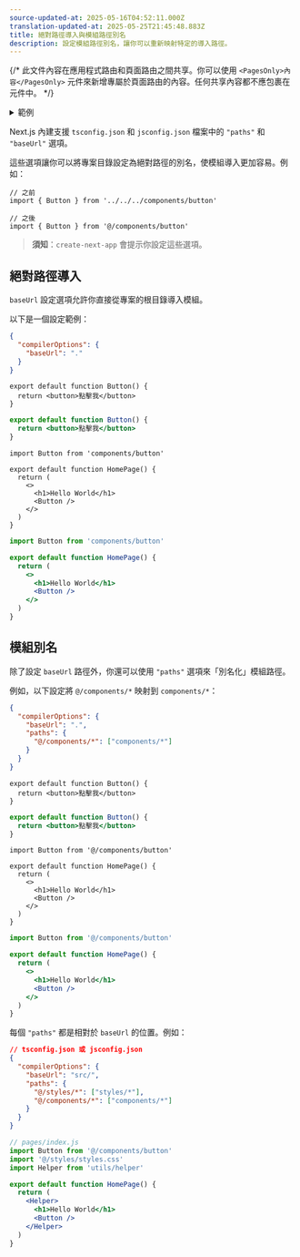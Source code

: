 ```yaml
---
source-updated-at: 2025-05-16T04:52:11.000Z
translation-updated-at: 2025-05-25T21:45:48.883Z
title: 絕對路徑導入與模組路徑別名
description: 設定模組路徑別名，讓你可以重新映射特定的導入路徑。
---
```


{/* 此文件內容在應用程式路由和頁面路由之間共享。你可以使用 `<PagesOnly>內容</PagesOnly>` 元件來新增專屬於頁面路由的內容。任何共享內容都不應包裹在元件中。 */}

<details>
  <summary>範例</summary>

- [絕對路徑導入與別名](https://github.com/vercel/next.js/tree/canary/examples/with-absolute-imports)

</details>

Next.js 內建支援 `tsconfig.json` 和 `jsconfig.json` 檔案中的 `"paths"` 和 `"baseUrl"` 選項。

這些選項讓你可以將專案目錄設定為絕對路徑的別名，使模組導入更加容易。例如：

```tsx
// 之前
import { Button } from '../../../components/button'

// 之後
import { Button } from '@/components/button'
```

> **須知**：`create-next-app` 會提示你設定這些選項。

## 絕對路徑導入

`baseUrl` 設定選項允許你直接從專案的根目錄導入模組。

以下是一個設定範例：

```json filename="tsconfig.json 或 jsconfig.json"
{
  "compilerOptions": {
    "baseUrl": "."
  }
}
```

```tsx filename="components/button.tsx" switcher
export default function Button() {
  return <button>點擊我</button>
}
```

```jsx filename="components/button.js" switcher
export default function Button() {
  return <button>點擊我</button>
}
```

```tsx filename="app/page.tsx" switcher
import Button from 'components/button'

export default function HomePage() {
  return (
    <>
      <h1>Hello World</h1>
      <Button />
    </>
  )
}
```

```jsx filename="app/page.js" switcher
import Button from 'components/button'

export default function HomePage() {
  return (
    <>
      <h1>Hello World</h1>
      <Button />
    </>
  )
}
```

## 模組別名

除了設定 `baseUrl` 路徑外，你還可以使用 `"paths"` 選項來「別名化」模組路徑。

例如，以下設定將 `@/components/*` 映射到 `components/*`：

```json filename="tsconfig.json 或 jsconfig.json"
{
  "compilerOptions": {
    "baseUrl": ".",
    "paths": {
      "@/components/*": ["components/*"]
    }
  }
}
```

```tsx filename="components/button.tsx" switcher
export default function Button() {
  return <button>點擊我</button>
}
```

```jsx filename="components/button.js" switcher
export default function Button() {
  return <button>點擊我</button>
}
```

```tsx filename="app/page.tsx" switcher
import Button from '@/components/button'

export default function HomePage() {
  return (
    <>
      <h1>Hello World</h1>
      <Button />
    </>
  )
}
```

```jsx filename="app/page.js" switcher
import Button from '@/components/button'

export default function HomePage() {
  return (
    <>
      <h1>Hello World</h1>
      <Button />
    </>
  )
}
```

每個 `"paths"` 都是相對於 `baseUrl` 的位置。例如：

```json
// tsconfig.json 或 jsconfig.json
{
  "compilerOptions": {
    "baseUrl": "src/",
    "paths": {
      "@/styles/*": ["styles/*"],
      "@/components/*": ["components/*"]
    }
  }
}
```

```jsx
// pages/index.js
import Button from '@/components/button'
import '@/styles/styles.css'
import Helper from 'utils/helper'

export default function HomePage() {
  return (
    <Helper>
      <h1>Hello World</h1>
      <Button />
    </Helper>
  )
}
```